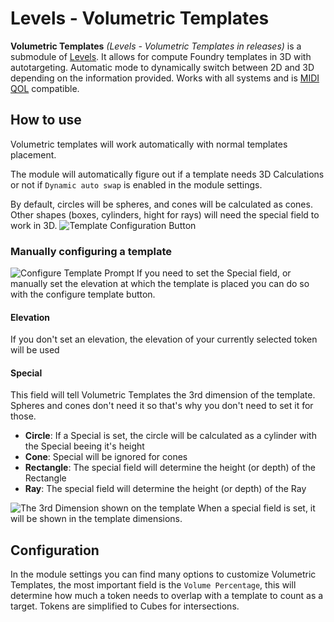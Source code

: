 # Levels - Volumetric Templates

**Volumetric Templates** _(Levels - Volumetric Templates in releases)_
is a submodule of [Levels](Levels 'wikilink'). It allows for compute
Foundry templates in 3D with autotargeting. Automatic mode to
dynamically switch between 2D and 3D depending on the information
provided. Works with all systems and is [MIDI
QOL](https://gitlab.com/tposney/midi-qol) compatible.

## How to use

Volumetric templates will work automatically with normal templates
placement.

The module will automatically figure out if a template needs 3D
Calculations or not if `Dynamic auto swap` is enabled in the module
settings.

By default, circles will be spheres, and cones will be calculated as
cones. Other shapes (boxes, cylinders, hight for rays) will need the
special field to work in 3D. ![Template Configuration
Button](Vtmanual.png 'Template Configuration Button')

### Manually configuring a template

![Configure Template Prompt](Vtconfigscreen.png 'Configure Template Prompt') If you need to set the Special field, or
manually set the elevation at which the template is placed you can do so
with the configure template button.

#### Elevation

If you don't set an elevation, the elevation of your currently selected
token will be used

#### Special

This field will tell Volumetric Templates the 3rd dimension of the
template. Spheres and cones don't need it so that's why you don't need
to set it for those.

- **Circle**: If a Special is set, the circle will be calculated as a
  cylinder with the Special beeing it's height
- **Cone**: Special will be ignored for cones
- **Rectangle**: The special field will determine the height (or
  depth) of the Rectangle
- **Ray**: The special field will determine the height (or depth) of
  the Ray

![The 3rd Dimension shown on the template](Vtspecialtemp.png 'The 3rd Dimension shown on the template') When a special field is set,
it will be shown in the template dimensions.

## Configuration

In the module settings you can find many options to customize Volumetric
Templates, the most important field is the `Volume Percentage`, this
will determine how much a token needs to overlap with a template to
count as a target. Tokens are simplified to Cubes for intersections.
